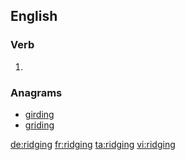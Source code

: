 ==English==

===Verb===
{{head|en}}

# {{present participle of|ridge|lang=en}}

===Anagrams===
* [[girding#English|girding]]
* [[griding#English|griding]]

[[de:ridging]]
[[fr:ridging]]
[[ta:ridging]]
[[vi:ridging]]